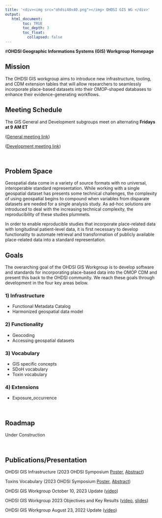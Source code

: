 ```yaml
---
title: '<div><img src="ohdsi40x40.png"></img> OHDSI GIS WG </div>'
output:
   html_document:
        toc: TRUE
        toc_depth: 3
        toc_float:
          collapsed: false
---
```


#**OHDSI Geographic Informations Systems (GIS) Workgroup Homepage**

## **Mission**

The OHDSI GIS workgroup aims to introduce new infrastructure, tooling, and CDM extension tables that will allow researchers to seamlessly incorporate place-based datasets into their OMOP-shaped databases to enhance their evidence-generating workflows.

## **Meeting Schedule**

The GIS General and Development subgroups meet on alternating **Fridays at 9 AM ET**

([General meeting link](https://teams.microsoft.com/l/meetup-join/19%3af4d776830f504bf3827fe4309156a3c6%40thread.tacv2/1680892162259?context=%7b%22Tid%22%3a%22a30f0094-9120-4aab-ba4c-e5509023b2d5%22%2c%22Oid%22%3a%22df92a21b-7fa5-4c86-9f81-9f6ec39e042c%22%7d))

([Development meeting link](https://teams.microsoft.com/l/meetup-join/19%3a83e90982136c4665aa5f74a6ce292e39%40thread.tacv2/1647286365762?context=%7b%22Tid%22%3a%22a30f0094-9120-4aab-ba4c-e5509023b2d5%22%2c%22Oid%22%3a%2222effa56-2c2a-408b-9cfd-25cfe976bb49%22%7d))

<br>



## **Problem Space**

Geospatial data come in a variety of source formats with no universal, interoperable standard representation. While working with a single geospatial dataset has presents some technical challenges, the complexity of using geospatial begins to compound when variables from disparate datasets are needed for a single analysis study. As ad-hoc solutions are introduced to deal with the increasing technical complexity, the reproducibility of these studies plummets. 

In order to enable reproducible studies that incorporate place-related data with longitudinal patient-level data, it is first necessary to develop functionality to automate retrieval and transformation of publicly available place-related data into a standard representation. 

## **Goals**

The overarching goal of the OHDSI GIS Workgroup is to develop software and standards for incorporating place-based data into the OMOP CDM and present this back to the OHDSI community. We reach these goals through development in the four key areas below. 

### 1) Infrastructure
- Functional Metadata Catalog
- Harmonized geospatial data model

### 2) Functionality
- Geocoding
- Accessing geospatial datasets

### 3) Vocabulary
- GIS specific concepts
- SDoH vocabulary
- Toxin vocabulary

### 4) Extensions
- Exposure_occurrence

<br>

## **Roadmap**

Under Construction


<br>

## **Publications/Presentation**
OHDSI GIS Infrastructure (2023 OHDSI Symposium [Poster](https://www.ohdsi.org/2023showcase-19/), [Abstract](https://www.ohdsi.org/wp-content/uploads/2023/10/19-zollovenecek-BriefReport.pdf))

Toxins Vocabulary (2023 OHDSI Symposium [Poster](https://www.ohdsi.org/2023showcase-11/), [Abstract](https://www.ohdsi.org/wp-content/uploads/2023/10/Talapova-Polina_A_Toxin_Vocabulary_for_the_OMOP_CDM_2023symposium-Polina-Talapova.pdf)) 

OHDSI GIS Workgroup October 10, 2023 Update ([video](https://youtu.be/QZY-slWdsMs?si=UxMT39rqWTAW_AMx&t=2178))

OHDSI GIS Workgroup 2023 Objectives and Key Results ([video](https://www.youtube.com/watch?v=bd0htzO1hx4&t=1103s), [slides](https://www.ohdsi.org/wp-content/uploads/2023/02/GIS-OKRs2023Q1.pdf))

OHDSI GIS Workgroup August 23, 2022 Update ([video](https://youtu.be/d8jIAm9cssM))
<br>

